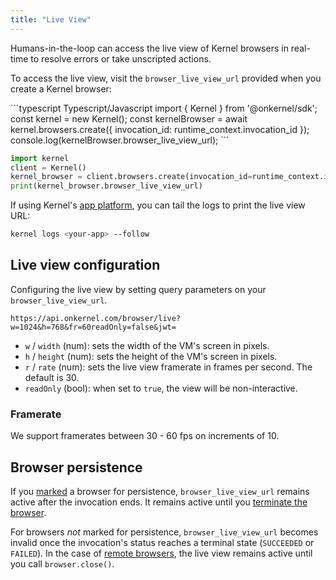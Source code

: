 ```yaml
---
title: "Live View"
---
```


Humans-in-the-loop can access the live view of Kernel browsers in real-time to resolve errors or take unscripted actions.

To access the live view, visit the `browser_live_view_url` provided when you create a Kernel browser:

<CodeGroup>
```typescript Typescript/Javascript
import { Kernel } from '@onkernel/sdk';
const kernel = new Kernel();
const kernelBrowser = await kernel.browsers.create({ invocation_id: runtime_context.invocation_id });
console.log(kernelBrowser.browser_live_view_url);
```

```python Python
import kernel
client = Kernel()
kernel_browser = client.browsers.create(invocation_id=runtime_context.invocation_id)
print(kernel_browser.browser_live_view_url)
```

</CodeGroup>

If using Kernel's [app platform](/build/develop), you can tail the logs to print the live view URL:

```bash
kernel logs <your-app> --follow
```

## Live view configuration

Configuring the live view by setting query parameters on your `browser_live_view_url`.

```
https://api.onkernel.com/browser/live?w=1024&h=768&fr=60readOnly=false&jwt=
```

- `w` / `width` (num): sets the width of the VM's screen in pixels.
- `h` / `height` (num): sets the height of the VM's screen in pixels.
- `r` / `rate` (num): sets the live view framerate in frames per second. The default is 30.
- `readOnly` (bool): when set to `true`, the view will be non-interactive.

### Framerate

We support framerates between 30 - 60 fps on increments of 10.

## Browser persistence

If you [marked](/launch/browser-persistence) a browser for persistence, `browser_live_view_url` remains active after the invocation ends. It remains active until you [terminate the browser](/launch/browser-termination).

For browsers _not_ marked for persistence, `browser_live_view_url` becomes invalid once the invocation's status reaches a terminal state (`SUCCEEDED` or `FAILED`). In the case of [remote browsers](/build/remote-browsers), the live view remains active until you call `browser.close()`.

